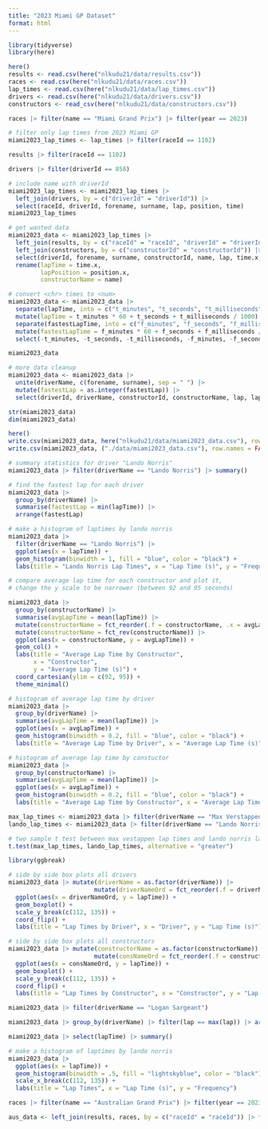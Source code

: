 ```yaml
---
title: "2023 Miami GP Dataset"
format: html
---
```


```r
library(tidyverse)
library(here)
```

```r
here()
results <- read.csv(here("nlkudu21/data/results.csv"))
races <- read.csv(here("nlkudu21/data/races.csv"))
lap_times <- read.csv(here("nlkudu21/data/lap_times.csv"))
drivers <- read.csv(here("nlkudu21/data/drivers.csv"))
constructors <- read_csv(here("nlkudu21/data/constructors.csv"))
```

```r
races |> filter(name == "Miami Grand Prix") |> filter(year == 2023)
```

```r
# filter only lap times from 2023 Miami GP
miami2023_lap_times <- lap_times |> filter(raceId == 1102)
```

```r
results |> filter(raceId == 1102) 
```
```r
drivers |> filter(driverId == 858)
```

```r
# include name with driverId
miami2023_lap_times <- miami2023_lap_times |> 
  left_join(drivers, by = c("driverId" = "driverId")) |>
  select(raceId, driverId, forename, surname, lap, position, time)
miami2023_lap_times
```

```r
# get wanted data
miami2023_data <- miami2023_lap_times |> 
  left_join(results, by = c("raceId" = "raceId", "driverId" = "driverId")) |> 
  left_join(constructors, by = c("constructorId" = "constructorId")) |>
  select(driverId, forename, surname, constructorId, name, lap, time.x, position.x, fastestLap, fastestLapTime) |>
  rename(lapTime = time.x, 
         lapPosition = position.x,
         constructorName = name)

# convert <chr> times to <num>
miami2023_data <- miami2023_data |>
  separate(lapTime, into = c("t_minutes", "t_seconds", "t_milliseconds"), sep = "[:.]", convert = TRUE) |>
  mutate(lapTime = t_minutes * 60 + t_seconds + t_milliseconds / 1000) |>
  separate(fastestLapTime, into = c("f_minutes", "f_seconds", "f_milliseconds"), sep = "[:.]", convert = TRUE) |>
  mutate(fastestLapTime = f_minutes * 60 + f_seconds + f_milliseconds / 1000) |>
  select(-t_minutes, -t_seconds, -t_milliseconds, -f_minutes, -f_seconds, -f_milliseconds)

miami2023_data

# more data cleanup
miami2023_data <- miami2023_data |>
  unite(driverName, c(forename, surname), sep = " ") |>
  mutate(fastestLap = as.integer(fastestLap)) |>
  select(driverId, driverName, constructorId, constructorName, lap, lapTime, lapPosition)

str(miami2023_data)
dim(miami2023_data)
```

```r
here()
write.csv(miami2023_data, here("nlkudu21/data/miami2023_data.csv"), row.names = FALSE)
write.csv(miami2023_data, ("./data/miami2023_data.csv"), row.names = FALSE)
```

```r
# summary statistics for driver "Lando Norris" 
miami2023_data |> filter(driverName == "Lando Norris") |> summary()
```

```r
# find the fastest lap for each driver
miami2023_data |> 
  group_by(driverName) |> 
  summarise(fastestLap = min(lapTime)) |> 
  arrange(fastestLap)
```

```r
# make a histogram of laptimes by lando norris
miami2023_data |> 
  filter(driverName == "Lando Norris") |> 
  ggplot(aes(x = lapTime)) + 
  geom_histogram(binwidth = 1, fill = "blue", color = "black") + 
  labs(title = "Lando Norris Lap Times", x = "Lap Time (s)", y = "Frequency")
```

```r
# compare average lap time for each constructor and plot it, 
# change the y scale to be narrower (between 92 and 95 seconds) 

miami2023_data |> 
  group_by(constructorName) |> 
  summarise(avgLapTime = mean(lapTime)) |> 
  mutate(constructorName = fct_reorder(.f = constructorName, .x = avgLapTime)) |>
  mutate(constructorName = fct_rev(constructorName)) |>
  ggplot(aes(x = constructorName, y = avgLapTime)) + 
  geom_col() + 
  labs(title = "Average Lap Time by Constructor",
       x = "Constructor", 
       y = "Average Lap Time (s)") + 
  coord_cartesian(ylim = c(92, 95)) + 
  theme_minimal()

```

```r
# histogram of average lap time by driver
miami2023_data |> 
  group_by(driverName) |> 
  summarise(avgLapTime = mean(lapTime)) |> 
  ggplot(aes(x = avgLapTime)) + 
  geom_histogram(binwidth = 0.2, fill = "blue", color = "black") + 
  labs(title = "Average Lap Time by Driver", x = "Average Lap Time (s)", y = "Frequency")
```

```r
# histogram of average lap time by constuctor
miami2023_data |> 
  group_by(constructorName) |> 
  summarise(avgLapTime = mean(lapTime)) |> 
  ggplot(aes(x = avgLapTime)) + 
  geom_histogram(binwidth = 0.2, fill = "blue", color = "black") + 
  labs(title = "Average Lap Time by Constructor", x = "Average Lap Time (s)", y = "Frequency")
```


```r
max_lap_times <- miami2023_data |> filter(driverName == "Max Verstappen") |> pull(lapTime)
lando_lap_times <- miami2023_data |> filter(driverName == "Lando Norris") |> pull(lapTime)

# two sample t test between max vestappen lap times and lando norris lap times
t.test(max_lap_times, lando_lap_times, alternative = "greater")
```

```r
library(ggbreak) 

# side by side box plots all drivers
miami2023_data |> mutate(driverName = as.factor(driverName)) |>
                        mutate(driverNameOrd = fct_reorder(.f = driverName, .x = lapTime, .fun = median)) |>
  ggplot(aes(x = driverNameOrd, y = lapTime)) + 
  geom_boxplot() + 
  scale_y_break(c(112, 135)) +
  coord_flip() +
  labs(title = "Lap Times by Driver", x = "Driver", y = "Lap Time (s)")
```

```r
# side by side box plots all constructors
miami2023_data |> mutate(constructorName = as.factor(constructorName)) |>
                        mutate(consNameOrd = fct_reorder(.f = constructorName, .x = lapTime, .fun = median)) |>
  ggplot(aes(x = consNameOrd, y = lapTime)) + 
  geom_boxplot() + 
  scale_y_break(c(112, 135)) +
  coord_flip() +
  labs(title = "Lap Times by Constructor", x = "Constructor", y = "Lap Time (s)")
```


```r
miami2023_data |> filter(driverName == "Logan Sargeant")
```

```r
miami2023_data |> group_by(driverName) |> filter(lap == max(lap)) |> arrange(lapPosition)
```

```r
miami2023_data |> select(lapTime) |> summary()
```

```r
# make a histogram of laptimes by lando norris
miami2023_data |>
  ggplot(aes(x = lapTime)) + 
  geom_histogram(binwidth = .5, fill = "lightskyblue", color = "black") + 
  scale_x_break(c(112, 135)) +
  labs(title = "Lap Times", x = "Lap Time (s)", y = "Frequency")
```


```r
races |> filter(name == "Australian Grand Prix") |> filter(year == 2023) # 1100
```

```r
aus_data <- left_join(results, races, by = c("raceId" = "raceId")) |> filter(raceId == 1100) 
```



